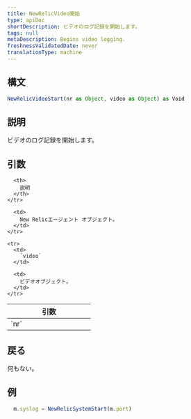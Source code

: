 ```yaml
---
title: NewRelicVideo開始
type: apiDoc
shortDescription: ビデオのログ記録を開始します。
tags: null
metaDescription: Begins video logging.
freshnessValidatedDate: never
translationType: machine
---
```


## 構文

```js
NewRelicVideoStart(nr as Object, video as Object) as Void
```

## 説明

ビデオのログ記録を開始します。

## 引数

<table>
  <thead>
    <tr>
      <th width="25%">
        引数
      </th>

      <th>
        説明
      </th>
    </tr>
  </thead>

  <tbody>
    <tr>
      <td>
        `nr`
      </td>

      <td>
        New Relicエージェント オブジェクト。
      </td>
    </tr>

    <tr>
      <td>
        `video`
      </td>

      <td>
        ビデオオブジェクト。
      </td>
    </tr>
  </tbody>
</table>

## 戻る

何もない。

## 例

```js
  m.syslog = NewRelicSystemStart(m.port)
```